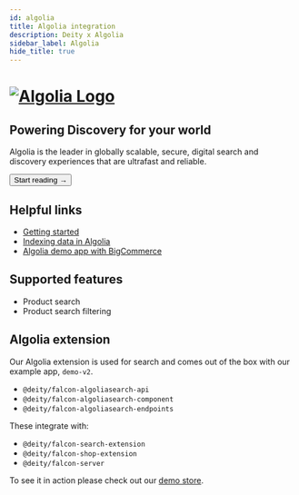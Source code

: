 ```yaml
---
id: algolia
title: Algolia integration
description: Deity x Algolia
sidebar_label: Algolia
hide_title: true
---
```



<h1>
  <a
    href="https://www.algolia.com/"
    rel="noreferrer noopener"
    target="_blank"
    aria-label="visit the Algolia site"
    className="invert"
  >
    <img src="/img/docs/platform/algolia-logo.svg" alt="Algolia Logo" className="height80 pb20" />
  </a>
</h1>

<h2>Powering Discovery for your world</h2>

Algolia is the leader in globally scalable, secure, digital search and discovery experiences that are ultrafast and reliable.

<Button variant="contained" size="medium" href="/docs/integrations/algolia/getting-started">
  Start reading →
</Button>
<div className="mb60"></div>

## Helpful links

- [Getting started](/docs/integrations/algolia/getting-started)
- [Indexing data in Algolia](/docs/integrations/algolia/indexing)
- [Algolia demo app with BigCommerce](https://v3demo2.deity.io/)

## Supported features

- Product search
- Product search filtering

## Algolia extension

Our Algolia extension is used for search and comes out of the box with our example app, `demo-v2`.

- `@deity/falcon-algoliasearch-api`
- `@deity/falcon-algoliasearch-component`
- `@deity/falcon-algoliasearch-endpoints`

These integrate with:

- `@deity/falcon-search-extension`
- `@deity/falcon-shop-extension`
- `@deity/falcon-server`

To see it in action please check out our [demo store](https://v3demo2.deity.io/search).
